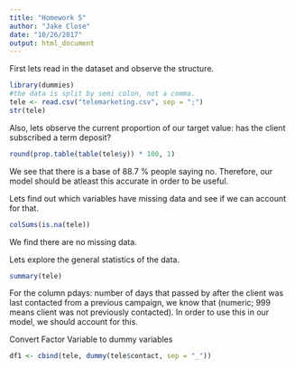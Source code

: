 ```yaml
---
title: "Homework 5"
author: "Jake Close"
date: "10/26/2017"
output: html_document
---
```



First lets read in the dataset and observe the structure.
```r
library(dummies)
#the data is split by semi colon, not a comma.
tele <- read.csv("telemarketing.csv", sep = ";")
str(tele)
```

Also, lets observe the current proportion of our target value: has the client subscribed a term deposit?

```r
round(prop.table(table(tele$y)) * 100, 1)
```
We see that there is a base of 88.7 % people saying no. Therefore, our model should be atleast this accurate in order to be useful.


Lets find out which variables have missing data and see if we can account for that.
```r
colSums(is.na(tele))
```
We find there are no missing data.

Lets explore the general statistics of the data.
```r
summary(tele)
```
For the column pdays: number of days that passed by after the client was last contacted from a previous campaign, we know that  (numeric; 999 means client was not previously contacted). In order to use this in our model, we should account for this.



Convert Factor Variable to dummy variables
```r
df1 <- cbind(tele, dummy(tele$contact, sep = "_"))
```


